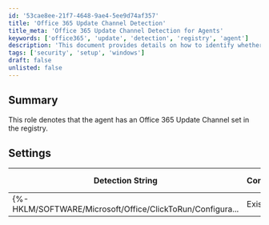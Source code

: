 ```yaml
---
id: '53cae8ee-21f7-4648-9ae4-5ee9d74af357'
title: 'Office 365 Update Channel Detection'
title_meta: 'Office 365 Update Channel Detection for Agents'
keywords: ['office365', 'update', 'detection', 'registry', 'agent']
description: 'This document provides details on how to identify whether an agent has an Office 365 Update Channel set in the registry, including the detection string and applicable operating systems.'
tags: ['security', 'setup', 'windows']
draft: false
unlisted: false
---
```

## Summary

This role denotes that the agent has an Office 365 Update Channel set in the registry.

## Settings

| Detection String                                          | Comparator | Result | Applicable OS |
|----------------------------------------------------------|------------|--------|----------------|
| \{%-HKLM/SOFTWARE/Microsoft/Office/ClickToRun/Configura... | Exists     |        | Windows OS     |













